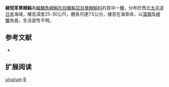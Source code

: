 {{Speciesbox
| name = 綠短革單棘魨
| image = 
| status = NE
| status_system = IUCN3.1
| genus = Brachaluteres
| species = ulvarum
| authority = [[Jordan_&_Fowler|Jordan & Fowler]], 1902
| synonyms = 
}}

'''綠短革單棘魨'''為[[輻鰭魚綱|輻鰭魚綱]][[魨形目|魨形目]][[鱗魨亞目|鱗魨亞目]][[單棘魨科|單棘魨科]]的其中一[[種|種]]，分布於西北[[太平洋|太平洋]][[日本|日本]]海域，棲息深度25-30公尺，體長可達7.5公分，棲息在海草床，以[[藻類|藻類]]及[[螃蟹|螃蟹]]為食，生活習性不明。
==参考文献==
*{{FishBase_species|genus=Brachaluteres|species=ulvarum |year=2014|month=2}}

== 扩展阅读 ==
{{refbegin}}
{{wikispecies-inline|Brachaluteres ulvarum |綠短革單棘魨}}
{{refend}}
{{Taxonbar|from=Q2955104}}

[[Category:短革單棘魨屬|ulvarum]]
[[Category:1902年描述的魚類|B]]


{{魚類小作品}}